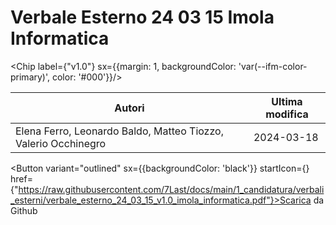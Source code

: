 

# Verbale Esterno 24 03 15 Imola Informatica

<Chip label={"v1.0"} sx={{margin: 1, backgroundColor: 'var(--ifm-color-primary)', color: '#000'}}/>



|                            Autori                            |Ultima modifica|
|--------------------------------------------------------------|---------------|
|Elena Ferro, Leonardo Baldo, Matteo Tiozzo, Valerio Occhinegro|   2024-03-18  |

<Button variant="outlined" sx={{backgroundColor: 'black'}} startIcon={<GithubIcon />} href={"https://raw.githubusercontent.com/7Last/docs/main/1_candidatura/verbali_esterni/verbale_esterno_24_03_15_v1.0_imola_informatica.pdf"}>Scarica da Github</Button>